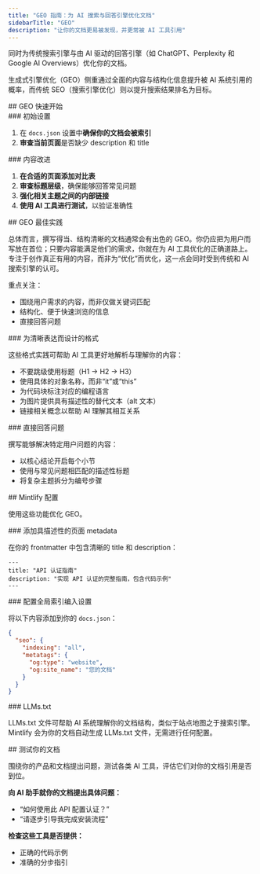 ```yaml
---
title: "GEO 指南：为 AI 搜索与回答引擎优化文档"
sidebarTitle: "GEO"
description: "让你的文档更易被发现，并更常被 AI 工具引用"
---
```


同时为传统搜索引擎与由 AI 驱动的回答引擎（如 ChatGPT、Perplexity 和 Google AI Overviews）优化你的文档。

生成式引擎优化（GEO）侧重通过全面的内容与结构化信息提升被 AI 系统引用的概率，而传统 SEO（搜索引擎优化）则以提升搜索结果排名为目标。

<div id="geo-quickstart">
  ## GEO 快速开始
</div>

<div id="initial-setup">
  ### 初始设置
</div>

1. 在 `docs.json` 设置中**确保你的文档会被索引**
2. **审查当前页面**是否缺少 description 和 title

<div id="content-improvements">
  ### 内容改进
</div>

1. **在合适的页面添加对比表**
2. **审查标题层级**，确保能够回答常见问题
3. **强化相关主题之间的内部链接**
4. **使用 AI 工具进行测试**，以验证准确性

<div id="geo-best-practices">
  ## GEO 最佳实践
</div>

总体而言，撰写得当、结构清晰的文档通常会有出色的 GEO。你仍应把为用户而写放在首位；只要内容能满足他们的需求，你就在为 AI 工具优化的正确道路上。专注于创作真正有用的内容，而非为“优化”而优化，这一点会同时受到传统和 AI 搜索引擎的认可。

重点关注：

- 围绕用户需求的内容，而非仅做关键词匹配
- 结构化、便于快速浏览的信息
- 直接回答问题

<div id="format-for-clarity">
  ### 为清晰表达而设计的格式
</div>

这些格式实践可帮助 AI 工具更好地解析与理解你的内容：

- 不要跳级使用标题（H1 → H2 → H3）
- 使用具体的对象名称，而非“it”或“this”
- 为代码块标注对应的编程语言
- 为图片提供具有描述性的替代文本（alt 文本）
- 链接相关概念以帮助 AI 理解其相互关系

<div id="answer-questions-directly">
  ### 直接回答问题
</div>

撰写能够解决特定用户问题的内容：

- 以核心结论开启每个小节
- 使用与常见问题相匹配的描述性标题
- 将复杂主题拆分为编号步骤

<div id="mintlify-configuration">
  ## Mintlify 配置
</div>

使用这些功能优化 GEO。

<div id="add-descriptive-page-metadata">
  ### 添加具描述性的页面 metadata
</div>

在你的 frontmatter 中包含清晰的 title 和 description：

```mdx
---
title: "API 认证指南"
description: "实现 API 认证的完整指南，包含代码示例"
---
```


<div id="configure-global-indexing-settings">
  ### 配置全局索引编入设置
</div>

将以下内容添加到你的 `docs.json`：

```json
{
  "seo": {
    "indexing": "all",
    "metatags": {
      "og:type": "website",
      "og:site_name": "您的文档"
    }
  }
}
```


<div id="llmstxt">
  ### LLMs.txt
</div>

LLMs.txt 文件可帮助 AI 系统理解你的文档结构，类似于站点地图之于搜索引擎。Mintlify 会为你的文档自动生成 LLMs.txt 文件，无需进行任何配置。

<div id="testing-your-documentation">
  ## 测试你的文档
</div>

围绕你的产品和文档提出问题，测试各类 AI 工具，评估它们对你的文档引用是否到位。

**向 AI 助手就你的文档提出具体问题：**

- “如何使用此 API 配置认证？”
- “请逐步引导我完成安装流程”

**检查这些工具是否提供：**

- 正确的代码示例
- 准确的分步指引